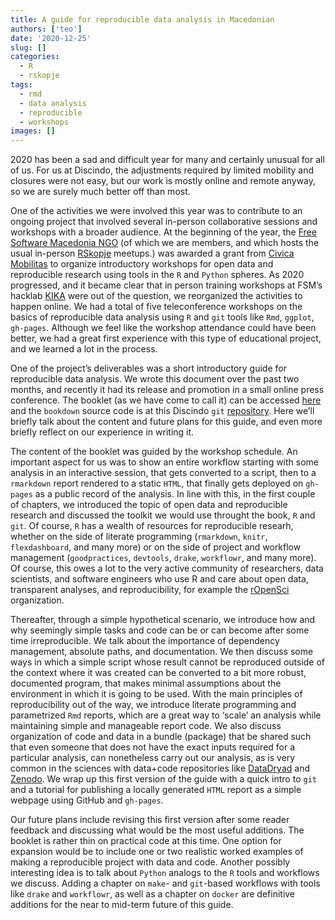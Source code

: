 ```yaml
---
title: A guide for reproducible data analysis in Macedonian
authors: ['teo']
date: '2020-12-25'
slug: []
categories:
  - R
  - rskopje
tags:
  - rmd
  - data analysis
  - reproducible
  - workshops
images: []
---
```



2020 has been a sad and difficult year for many and certainly unusual for all of us. For us at Discindo, the adjustments required by limited mobility and closures were not easy, but our work is mostly online and remote anyway, so we are surely much better off than most.

One of the activities we were involved this year was to contribute to an ongoing project that involved several in-person collaborative sessions and workshops with a broader audience. At the beginning of the year, the [Free Software Macedonia NGO](https://slobodensoftver.org.mk/about_free_software_macedonia) (of which we are members, and which hosts the usual in-person [RSkopje](https://www.meetup.com/RSkopje) meetups.) was awarded a grant from [Civica Mobilitas](https://civicamobilitas.mk/en/) to organize introductory workshops for open data and reproducible research using tools in the `R` and `Python` spheres. As 2020 progressed, and it became clear that in person training workshops at FSM's hacklab [KIKA](https://kika.spodeli.org/en/) were out of the question, we reorganized the activities to happen online. We had a total of five teleconference workshops on the basics of reproducible data analysis using `R` and `git` tools like `Rmd`, `ggplot`, `gh-pages`. Although we feel like the workshop attendance could have been better, we had a great first experience with this type of educational project, and we learned a lot in the process.

One of the project's deliverables was a short introductory guide for reproducible data analysis. We wrote this document over the past two months, and recently it had its release and promotion in a small online press conference. The booklet (as we have come to call it) can be accessed [here](https://discindo.github.io/booklet/) and the `bookdown` source code is at this Discindo `git` [repository](https://github.com/discindo/booklet). Here we'll briefly talk about the content and future plans for this guide, and even more briefly reflect on our experience in writing it.

The content of the booklet was guided by the workshop schedule. An important aspect for us was to show an entire workflow starting with some analysis in an interactive session, that gets converted to a script, then to a `rmarkdown` report rendered to a static `HTML`, that finally gets deployed on `gh-pages` as a public record of the analysis. In line with this, in the first couple of chapters, we introduced the topic of open data and reproducible research and discussed the toolkit we would use throught the book, `R` and `git`. Of course, `R` has a wealth of resources for reproducible researh, whether on the side of literate programming (`rmarkdown`, `knitr`, `flexdashboard`, and many more) or on the side of project and workflow management (`goodpractices`, `devtools`, `drake`, `workflowr`, and many more). Of course, this owes a lot to the very active community of researchers, data scientists, and software engineers who use R and care about open data, transparent analyses, and reproducibility, for example the [rOpenSci](https://ropensci.org/) organization.

Thereafter, through a simple hypothetical scenario, we introduce how and why seemingly simple tasks and code can be or can become after some time irreproducible. We talk about the importance of dependency management, absolute paths, and documentation. We then discuss some ways in which a simple script whose result cannot be reproduced outside of the context where it was created can be converted to a bit more robust, documented program, that makes minimal assumptions about the environment in which it is going to be used. With the main principles of reproducibility out of the way, we introduce literate programming and parametrized `Rmd` reports, which are a great way to 'scale' an analysis while maintaining simple and manageable report code. We also discuss organization of code and data in a bundle (package) that be shared such that even someone that does not have the exact inputs required for a particular analysis, can nonetheless carry out our analysis, as is very common in the sciences with data+code repositories like [DataDryad](https://datadryad.org/stash) and [Zenodo](https://zenodo.org/). We wrap up this first version of the guide with a quick intro to `git` and a tutorial for publishing a locally generated `HTML` report as a simple webpage using GitHub and `gh-pages`.

Our future plans include revising this first version after some reader feedback and discussing what would be the most useful additions. The booklet is rather thin on practical code at this time. One option for expansion would be to include one or two realistic worked examples of making a reproducible project with data and code. Another possibly interesting idea is to talk about `Python` analogs to the `R` tools and workflows we discuss. Adding a chapter on `make`- and `git`-based workflows with tools like `drake` and `workflowr`, as well as a chapter on `docker` are definitive additions for the near to mid-term future of this guide.